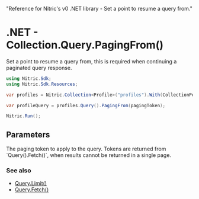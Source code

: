   "Reference for Nitric's v0 .NET library - Set a point to resume a query from."

# .NET - Collection.Query.PagingFrom()

Set a point to resume a query from, this is required when continuing a paginated query response.

```csharp
using Nitric.Sdk;
using Nitric.Sdk.Resources;

var profiles = Nitric.Collection<Profile>("profiles").With(CollectionPermission.Reading);

var profileQuery = profiles.Query().PagingFrom(pagingToken);

Nitric.Run();
```

## Parameters

<Properties>
  <Property name="pagingToken" required type="Dictionary<string, object>">
    The paging token to apply to the query. Tokens are returned from
    `Query().Fetch()`, when results cannot be returned in a single page.
  </Property>
</Properties>

### See also

- [Query.Limit()](./collection-query-limit)
- [Query.Fetch()](./collection-query-where)
